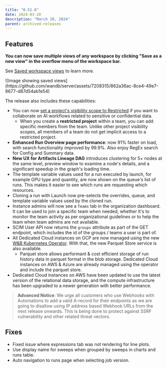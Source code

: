 ```yaml
---
title: "0.51.0"
date: 2024-03-20
description: "March 20, 2024"
parent: archived-releases
---
```



<Danger>
<Text/>
</Danger>

## Features

**You can now save multiple views of any workspace by clicking "Save as a new view" in the overflow menu of the workspace bar.**

See [Saved workspace views](https://docs.wandb.ai/guides/app/pages/workspaces#create-saved-workspace-views) to learn more.

<Frame>
![Image showing saved views](https://github.com/wandb/server/assets/7208315/862a36ac-8ce4-49e7-8677-d87d54ab1e54)
</Frame>

The release also includes these capabilities:
* You can now [set a project's visibility scope to Restricted](https://docs.wandb.ai/guides/hosting/iam/access-management/restricted-projects/) if you want to collaborate on AI workflows related to sensitive or confidential data. 
    * When you create a **restricted project** within a team, you can add specific members from the team. Unlike other project visibility scopes, all members of a team do not get implicit access to a restricted project.
* **Enhanced Run Overview page performance**: now 91% faster on load, with search functionality improved by 99.9%. Also enjoy RegEx search for Config and Summary data. 
* **New UX for Artifacts Lineage DAG** introduces clustering for 5+ nodes at the same level, preview window to examine a node's details, and a significant speedup in the graph's loading time.
* The template variable values used for a run executed by launch, for example GPU type and quantity, are now shown on the queue's list of runs.  This makes it  easier to see which runs are requesting which resources.
* Cloning a run with Launch now pre-selects the overrides, queue, and template variable values used by the cloned run.
* Instance admins will now see a `Teams` tab in the organization dashboard. It can be used to join a specific team when needed, whether it's to monitor the team activity as per organizational guidelines or to help the team when team admins are not available. 
* SCIM User API now returns the `groups` attribute as part of the GET endpoint, which includes the id of the groups / teams a user is part of.
* All Dedicated Cloud instances on GCP are now managed using the new [W&B Kubernetes Operator](https://docs.wandb.ai/guides/hosting/operator/). With that, the new Parquet Store service is also available. 
    * Parquet store allows performant & cost efficient storage of run history data in parquet format in the blob storage. Dedicated Cloud instances on AWS & Azure are already managed using the operator and include the parquet store.
* Dedicated Cloud instances on AWS have been updated to use the latest version of the relational data storage, and the compute infrastructure has been upgraded to a newer generation with better performance.

> **Advanced Notice**: We urge all customers who use Webhooks with Automations to add a valid A-record for their endpoints as we are going to disallow using IP address based Webhook URLs from the next release onwards. This is being done to protect against SSRF vulnerability and other related threat vectors.

## Fixes

* Fixed issue where expressions tab was not rendering for line plots.
* Use display name for sweeps when grouped by sweeps in charts and runs table.
* Auto navigation to runs page when selecting job version.
